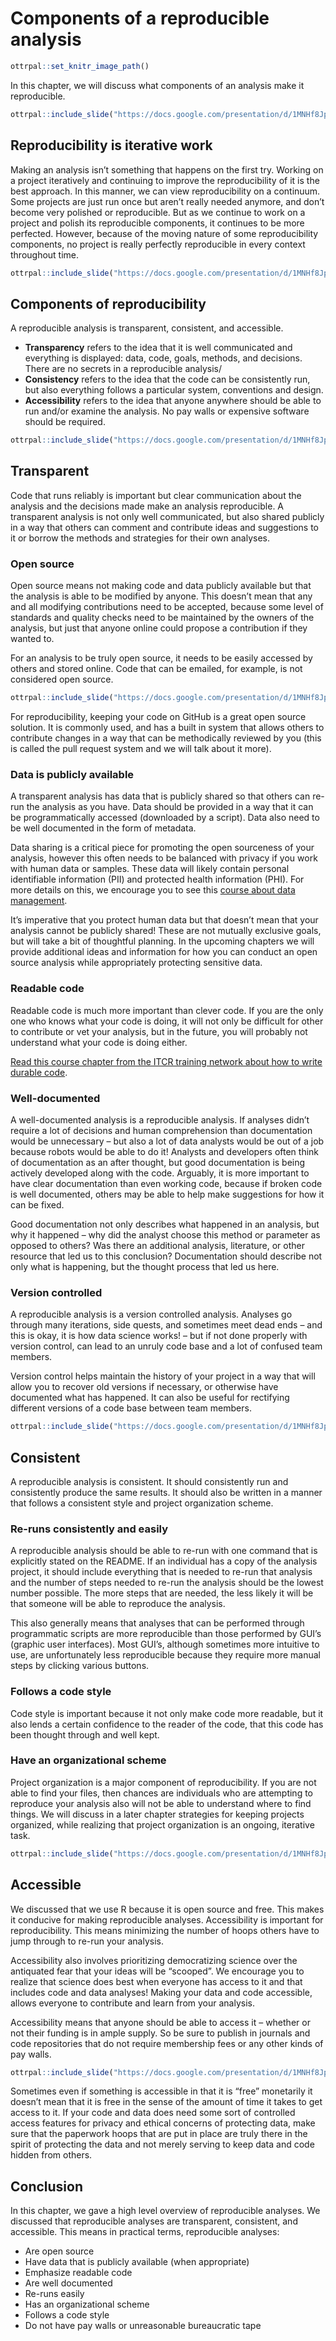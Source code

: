
# Components of a reproducible analysis

```r
ottrpal::set_knitr_image_path()
```

In this chapter, we will discuss what components of an analysis make it reproducible.

```r
ottrpal::include_slide("https://docs.google.com/presentation/d/1MNHf8JpolaEP_vQ_kB-1xRBF9wo3haCArRu117hBoHA/edit#slide=id.g21a84b32106_0_23")
```

## Reproducibility is iterative work

Making an analysis isn't something that happens on the first try. Working on a project iteratively and continuing to improve the reproducibility of it is the best approach. In this manner, we can view reproducibility on a continuum. Some projects are just run once but aren't really needed anymore, and don't become very polished or reproducible. But as we continue to work on a project and polish its reproducible components, it continues to be more perfected. However, because of the moving nature of some reproducibility components, no project is really perfectly reproducible in every context throughout time. 

```r
ottrpal::include_slide("https://docs.google.com/presentation/d/1MNHf8JpolaEP_vQ_kB-1xRBF9wo3haCArRu117hBoHA/edit#slide=id.g21a84b32106_0_23")
```

## Components of reproducibility

A reproducible analysis is transparent, consistent, and accessible.

- **Transparency** refers to the idea that it is well communicated and everything is displayed: data, code, goals, methods, and decisions. There are no secrets in a reproducible analysis/
- **Consistency** refers to the idea that the code can be consistently run, but also everything follows a particular system, conventions and design.
- **Accessibility** refers to the idea that anyone anywhere should be able to run and/or examine the analysis. No pay walls or expensive software should be required.

```r
ottrpal::include_slide("https://docs.google.com/presentation/d/1MNHf8JpolaEP_vQ_kB-1xRBF9wo3haCArRu117hBoHA/edit#slide=id.g21b8e34c516_0_5")
```

## Transparent

Code that runs reliably is important but clear communication about the analysis and the decisions made make an analysis reproducible. A transparent analysis is not only well communicated, but also shared publicly in a way that others can comment and contribute ideas and suggestions to it or borrow the methods and strategies for their own analyses.

### Open source

Open source means not making code and data publicly available but that the analysis is able to be modified by anyone. This doesn't mean that any and all modifying contributions need to be accepted, because some level of standards and quality checks need to be maintained by the owners of the analysis, but just that anyone online could propose a contribution if they wanted to.

For an analysis to be truly open source, it needs to be easily accessed by others and stored online. Code that can be emailed, for example, is not considered open source.

```r
ottrpal::include_slide("https://docs.google.com/presentation/d/1MNHf8JpolaEP_vQ_kB-1xRBF9wo3haCArRu117hBoHA/edit#slide=id.g2006b5a2e6b_0_448")
```

For reproducibility, keeping your code on GitHub is a great open source solution. It is commonly used, and has a built in system that allows others to contribute changes in a way that can be methodically reviewed by you (this is called the pull request system and we will talk about it more).

### Data is publicly available

A transparent analysis has data that is publicly shared so that others can re-run the analysis as you have. Data should be provided in a way that it can be programmatically accessed (downloaded by a script). Data also need to be well documented in the form of metadata.

<div class = "warning">
Data sharing is a critical piece for promoting the open sourceness of your analysis, however this often needs to be balanced with privacy if you work with human data or samples. These data will likely contain personal identifiable information (PII) and protected health information (PHI). For more details on this, we encourage you to see this [course about data management](https://jhudatascience.org/Ethical_Data_Handling_for_Cancer_Research/data-privacy.html).
</div>

It's imperative that you protect human data but that doesn't mean that your analysis cannot be publicly shared! These are not mutually exclusive goals, but will take a bit of thoughtful planning. In the upcoming chapters we will provide additional ideas and information for how you can conduct an open source analysis while appropriately protecting sensitive data.

### Readable code

Readable code is much more important than clever code. If you are the only one who knows what your code is doing, it will not only be difficult for other to contribute or vet your analysis, but in the future, you will probably not understand what your code is doing either.

[Read this course chapter from the ITCR training network about how to write durable code ](https://jhudatascience.org/Reproducibility_in_Cancer_Informatics/writing-durable-code.html).

### Well-documented

A well-documented analysis is a reproducible analysis. If analyses didn't require a lot of decisions and human comprehension than documentation would be unnecessary -- but also a lot of data analysts would be out of a job because robots would be able to do it! Analysts and developers often think of documentation as an after thought, but good documentation is being actively developed along with the code. Arguably, it is more important to have clear documentation than even working code, because if broken code is well documented, others may be able to help make suggestions for how it can be fixed.

Good documentation not only describes what happened in an analysis, but why it happened -- why did the analyst choose this method or parameter as opposed to others? Was there an additional analysis, literature, or other resource that led us to this conclusion? Documentation should describe not only what is happening, but the thought process that led us here.

### Version controlled

A reproducible analysis is a version controlled analysis. Analyses go through many iterations, side quests, and sometimes meet dead ends -- and this is okay, it is how data science works! -- but if not done properly with version control, can lead to an unruly code base and a lot of confused team members.

Version control helps maintain the history of your project in a way that will allow you to recover old versions if necessary, or otherwise have documented what has happened. It can also be useful for rectifying different versions of a code base between team members.

```r
ottrpal::include_slide("https://docs.google.com/presentation/d/1MNHf8JpolaEP_vQ_kB-1xRBF9wo3haCArRu117hBoHA/edit#slide=id.g201b2cf6e8c_34_370")
```

## Consistent

A reproducible analysis is consistent. It should consistently run and consistently produce the same results. It should also be written in a manner that follows a consistent style and project organization scheme.

### Re-runs consistently and easily

A reproducible analysis should be able to re-run with one command that is explicitly stated on the README. If an individual has a copy of the analysis project, it should include everything that is needed to re-run that analysis and the number of steps needed to re-run the analysis should be the lowest number possible. The more steps that are needed, the less likely it will be that someone will be able to reproduce the analysis.

This also generally means that analyses that can be performed through programmatic scripts are more reproducible than those performed by GUI's (graphic user interfaces). Most GUI's, although sometimes more intuitive to use, are unfortunately less reproducible because they require more manual steps by clicking various buttons.

### Follows a code style

Code style is important because it not only make code more readable, but it also lends a certain confidence to the reader of the code, that this code has been thought through and well kept.

### Have an organizational scheme

Project organization is a major component of reproducibility. If you are not able to find your files, then chances are individuals who are attempting to reproduce your analysis also will not be able to understand where to find things. We will discuss in a later chapter strategies for keeping projects organized, while realizing that project organization is an ongoing, iterative task.

```r
ottrpal::include_slide("https://docs.google.com/presentation/d/1MNHf8JpolaEP_vQ_kB-1xRBF9wo3haCArRu117hBoHA/edit#slide=id.g201b2cf6e8c_34_0")
```

## Accessible

We discussed that we use R because it is open source and free. This makes it conducive for making reproducible analyses. Accessibility is important for reproducibility. This means minimizing the number of hoops others have to jump through to re-run your analysis.

Accessibility also involves prioritizing democratizing science over the antiquated fear that your ideas will be "scooped". We encourage you to realize that science does best when everyone has access to it and that includes code and data analyses! Making your data and code accessible, allows everyone to contribute and learn from your analysis.

Accessibility means that anyone should be able to access it -- whether or not their funding is in ample supply. So be sure to publish in journals and code repositories that do not require membership fees or any other kinds of pay walls.

```r
ottrpal::include_slide("https://docs.google.com/presentation/d/1MNHf8JpolaEP_vQ_kB-1xRBF9wo3haCArRu117hBoHA/edit#slide=id.g2006b5a2e6b_0_448")
```

Sometimes even if something is accessible in that it is "free" monetarily it doesn't mean that it is free in the sense of the amount of time it takes to get access to it. If your code and data does need some sort of controlled access features for privacy and ethical concerns of protecting data, make sure that the paperwork hoops that are put in place are truly there in the spirit of protecting the data and not merely serving to keep data and code hidden from others.

## Conclusion

In this chapter, we gave a high level overview of reproducible analyses. We discussed that reproducible analyses are transparent, consistent, and accessible. This means in practical terms, reproducible analyses:

- Are open source
- Have data that is publicly available (when appropriate)
- Emphasize readable code
- Are well documented
- Re-runs easily
- Has an organizational scheme
- Follows a code style
- Do not have pay walls or unreasonable bureaucratic tape
